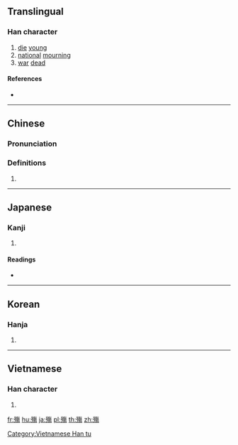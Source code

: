 {{also|殇}}
==Translingual==

===Han character===
{{Han char|rn=78|rad=歹|as=11|sn=15|four=18227|canj=MNOAH|ids=⿰歹𬀷}}

# [[die]] [[young]]
# [[national]] [[mourning]]
# [[war]] [[dead]]

====References====
* {{Han ref|kx=0583.060|dkj=16557|dj=0975.380|hdz=21393.070|uh=6BA4|ud=27556|bh=BCDC|bd=48348}}

----

==Chinese==
{{zh-forms|s=殇}}

===Pronunciation===
{{zh-pron
|m=shāng
|c=soeng1
|h=pfs=
|md=
|mn=siong
|w=
|mc=y
|oc=y
|cat=
}}

===Definitions===
{{zh-hanzi}}

# {{rfdef|lang=zh}}

----

==Japanese==

===Kanji===
{{ja-kanji|grade=|rs=歹11}}

# {{defn|lang=ja|sort=歹11}}

====Readings====
* {{ja-readings|on=[[しょう]] (shō)|kun=[[わかじに]] (wakajini)}}

----

==Korean==

===Hanja===
{{ko-hanja|hangeul=상|eumhun=|rv=sang|mr=sang|y=sang}}

# {{defn|lang=ko|sort=歹11}}

----

==Vietnamese==

===Han character===
{{vi-readings|rs=歹11| hanviet = thương}}

# {{defn|vi|sort=歹11}}

[[Category:Vietnamese Han tu]]

[[fr:殤]]
[[hu:殤]]
[[ja:殤]]
[[pl:殤]]
[[th:殤]]
[[zh:殤]]